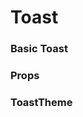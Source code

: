 
<Meta title="Core" component={Toast} />

# Toast

### Basic Toast

<Preview withToolbar>
    <Story name="Toast" decorators={[withKnobs]}>
        <Toast
            variant={select('Variant', variants, 'success')}
            header={text('Header', 'Default Notification')}
            message={text(
                'Message',
                'If there is a long description that breaks to multiple lines, then the height of the component should increase by the line height of the added text.'
            )}
        ></Toast>
    </Story>
</Preview>

### Props

<Props of={Toast} />

### ToastTheme

<Props of={ThemeInterface} />
